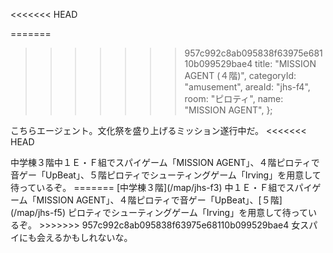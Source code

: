 <<<<<<< HEAD

=======
>>>>>>> 957c992c8ab095838f63975e68110b099529bae4
  title: "MISSION AGENT (４階)",
  categoryId: "amusement",
  areaId: "jhs-f4",
  room: "ピロティ",
  name: "MISSION AGENT",
};

こちらエージェント。文化祭を盛り上げるミッション遂行中だ。
<<<<<<< HEAD
<Link href="/map/jhs-f3">中学棟３階</Link>中１Ｅ・Ｆ組でスパイゲーム「MISSION AGENT」、４階ピロティで音ゲー「UpBeat」、<Link href="/map/jhs-f5">５階</Link>ピロティでシューティングゲーム「Irving」を用意して待っているぞ。
=======
[中学棟３階](/map/jhs-f3) 中１Ｅ・Ｆ組でスパイゲーム「MISSION AGENT」、４階ピロティで音ゲー「UpBeat」、[５階](/map/jhs-f5) ピロティでシューティングゲーム「Irving」を用意して待っているぞ。
>>>>>>> 957c992c8ab095838f63975e68110b099529bae4
女スパイにも会えるかもしれないな。
